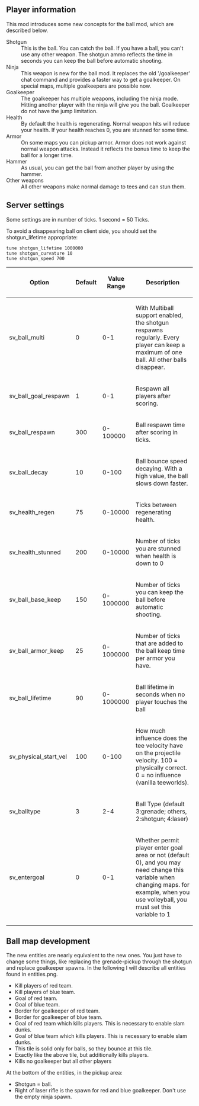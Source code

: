 == Player information ==

This mod introduces some new concepts for the ball mod, which are described below.

;Shotgun
: This is the ball. You can catch the ball. If you have a ball, you can't use any other weapon. The shotgun ammo reflects the time in seconds you can keep the ball before automatic shooting.
;Ninja
: This weapon is new for the ball mod. It replaces the old '/goalkeeper' chat command and provides a faster way to get a goalkeeper. On special maps, multiple goalkeepers are possible now.
;Goalkeeper
: The goalkeeper has multiple weapons, including the ninja mode. Hitting another player with the ninja will give you the ball. Goalkeeper do not have the jump limitation.
;Health
: By default the health is regenerating. Normal weapon hits will reduce your health. If your health reaches 0, you are stunned for some time.
;Armor
: On some maps you can pickup armor. Armor does not work against normal weapon attacks. Instead it reflects the bonus time to keep the ball for a longer time.
;Hammer
: As usual, you can get the ball from another player by using the hammer.
;Other weapons
: All other weapons make normal damage to tees and can stun them.

== Server settings ==

Some settings are in number of ticks. 1 second = 50 Ticks.

To avoid a disappearing ball on client side, you should set the shotgun_lifetime appropriate:
 tune shotgun_lifetime 1000000
 tune shotgun_curvature 10
 tune shotgun_speed 700

{|
! Option
! Default
! Value Range
! Description
|-
|sv_ball_multi
|0
|0-1
|With Multiball support enabled, the shotgun respawns regularly. Every player can keep a maximum of one ball. All other balls disappear.
|-
|sv_ball_goal_respawn
|1
|0-1
|Respawn all players after scoring.
|-
|sv_ball_respawn
|300
|0-100000
|Ball respawn time after scoring in ticks.
|-
|sv_ball_decay
|10
|0-100
|Ball bounce speed decaying. With a high value, the ball slows down faster.
|-
|sv_health_regen
|75
|0-10000
|Ticks between regenerating health.
|-
|sv_health_stunned
|200
|0-10000
|Number of ticks you are stunned when health is down to 0
|-
|sv_ball_base_keep
|150
|0-1000000
|Number of ticks you can keep the ball before automatic shooting.
|-
|sv_ball_armor_keep
|25
|0-1000000
|Number of ticks that are added to the ball keep time per armor you have.
|-
|sv_ball_lifetime
|90
|0-1000000
|Ball lifetime in seconds when no player touches the ball
|-
|sv_physical_start_vel
|100
|0-100
|How much influence does the tee velocity have on the projectile velocity. 100 = physically correct. 0 = no influence (vanilla teeworlds).
|-
|sv_balltype
|3
|2-4
|Ball Type (default 3:grenade; others, 2:shotgun; 4:laser)
|-
|sv_entergoal
|0
|0-1
|Whether permit player enter goal area or not (default 0), and you may need change this variable when changing maps. for example, when you use volleyball, you must set this variable to 1
|}

== Ball map development ==

The new entities are nearly equivalent to the new ones. You just have to change some things, like replacing the grenade-pickup through the shotgun and replace goalkeeper spawns. In the following I will describe all entities found in entities.png.

* Kill players of red team.
* Kill players of blue team.
* Goal of red team.
* Goal of blue team.
* Border for goalkeeper of red team.
* Border for goalkeeper of blue team.
* Goal of red team which kills players. This is necessary to enable slam dunks.
* Goal of blue team which kills players. This is necessary to enable slam dunks.
* This tile is solid only for balls, so they bounce at this tile.
* Exactly like the above tile, but additionally kills players.
* Kills no goalkeeper but all other players

At the bottom of the entities, in the pickup area:
* Shotgun = ball.
* Right of laser rifle is the spawn for red and blue goalkeeper. Don't use the empty ninja spawn.
